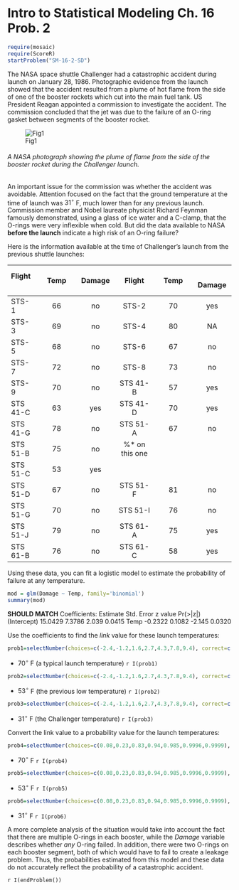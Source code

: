 Intro to Statistical Modeling Ch. 16 Prob. 2 
========================================================
```r
require(mosaic)
require(ScoreR)
startProblem("SM-16-2-SD")
```
The NASA space shuttle Challenger had a catastrophic accident during launch on January 28, 1986.  Photographic evidence from the launch showed that the accident resulted from a plume of hot flame from the side of one of the booster rockets which cut into the main fuel tank.  US President Reagan appointed a commission to investigate the accident.  The commission concluded that the jet was due to the failure of an O-ring gasket between segments of the booster rocket.

![Fig1](440px-Challenger_STS-51-L-launch.jpg)

###### A NASA photograph showing the plume of flame from the side of the booster rocket during the Challenger launch.

An important issue for the commission was whether the accident was avoidable.  Attention focused on the fact that the ground temperature at the time of launch was $31^\circ$ F, much lower than for any previous launch. Commission member and Nobel laureate physicist Richard Feynman famously demonstrated, using a glass of ice water and a C-clamp, that the O-rings were very inflexible when cold.  But did the data available to NASA **before the launch** indicate a high risk of an
O-ring failure?

Here is the information available at the time of Challenger's launch from the previous shuttle launches:

Flight &nbsp; | &nbsp; Temp &nbsp; | &nbsp; Damage &nbsp; | &nbsp; Flight &nbsp; | &nbsp; Temp &nbsp; | &nbsp; Damage
|:---|:---:|:---:|:---:|:---:|:---:|
STS-1 | 66 | no | STS-2 | 70 | yes 
STS-3 | 69 | no | STS-4 | 80 | NA  
STS-5 | 68 | no | STS-6 | 67 | no 
STS-7 | 72 | no | STS-8 | 73 | no 
STS-9 | 70 | no | STS 41-B | 57 | yes  
STS 41-C | 63 | yes | STS 41-D | 70 | yes 
STS 41-G | 78 | no | STS 51-A | 67 | no 
STS 51-B | 75 | no | %* on this one | |
STS 51-C | 53 | yes | | |
STS 51-D | 67 | no | STS 51-F | 81 | no 
STS 51-G | 70 | no | STS 51-I | 76 | no 
STS 51-J | 79 | no | STS 61-A | 75 | yes
STS 61-B | 76 | no | STS 61-C | 58 | yes

Using these data, you can fit a logistic model to estimate the probability of failure at any temperature.  
```r
mod = glm(Damage ~ Temp, family='binomial')
summary(mod)
```
**SHOULD MATCH**
Coefficients:
            Estimate Std. Error z value Pr(>|z|)  
(Intercept)  15.0429     7.3786   2.039   0.0415
Temp         -0.2322     0.1082  -2.145   0.0320

Use the coefficients to find the *link* value for these launch temperatures: 

```r
prob1=selectNumber(choices=c(-2.4,-1.2,1.6,2.7,4.3,7.8,9.4), correct=c(-1.2), totalPts=1, name="70F")
```
* $70^\circ$ F (a typical launch temperature) `r I(prob1)`
```r
prob2=selectNumber(choices=c(-2.4,-1.2,1.6,2.7,4.3,7.8,9.4), correct=c(2.7), totalPts=1, name="53F")
```
* $53^\circ$ F (the previous low temperature) `r I(prob2)`
```r
prob3=selectNumber(choices=c(-2.4,-1.2,1.6,2.7,4.3,7.8,9.4), correct=c(7.8), totalPts=1, name="31F")
```
* $31^\circ$ F (the Challenger temperature) `r I(prob3)`

Convert the link value to a probability value for the launch temperatures:

```r
prob4=selectNumber(choices=c(0.08,0.23,0.83,0.94,0.985,0.9996,0.9999), correct=c(0.23), totalPts=1, name="70F.2")
```
* $70^\circ$ F `r I(prob4)`
```r
prob5=selectNumber(choices=c(0.08,0.23,0.83,0.94,0.985,0.9996,0.9999), correct=c(0.94), totalPts=1, name="53F.2")
```
* $53^\circ$ F `r I(prob5)`
```r
prob6=selectNumber(choices=c(0.08,0.23,0.83,0.94,0.985,0.9996,0.9999), correct=c(0.9996), totalPts=1, name="31F.2")
```
* $31^\circ$ F `r I(prob6)`

A more complete analysis of the situation would take into account the fact that there are multiple O-rings in each booster, while the *Damage* variable describes whether *any* O-ring failed.  In addition, there were two O-rings on each booster segment, both of which would have to fail to create a leakage problem.  Thus, the probabilities estimated from this model and these data do not accurately reflect the probability of a catastrophic accident.

`r I(endProblem())`